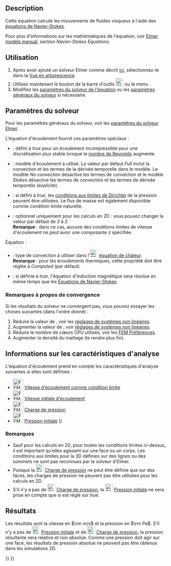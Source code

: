 <languages/>

<div class="mw-translate-fuzzy">
{{Docnav/fr
|[[FEM_EquationMagnetodynamic2D/fr|Équation magnétodynamique 2D]]
|[[FEM_EquationFlux/fr|Équation de flux]]
|[[FEM_Workbench/fr|Atelier FEM]]
|IconL=FEM_EquationMagnetodynamic2D.svg
|IconR=FEM_EquationFlux.svg
|IconC=Workbench_FEM.svg
}}
</div>

{{GuiCommand/fr
|Name=FEM EquationFlow
|Name/fr=FEM Equation d'écoulement
|MenuLocation=Résolution → Équation d'écoulement
|Workbenches=[[FEM_Workbench/fr|FEM]]
|Version=0.17
|SeeAlso=
}}

==Description==

Cette équation calcule les mouvements de fluides visqueux à l'aide des [https://fr.wikipedia.org/wiki/%C3%89quations_de_Navier-Stokes équations de Navier-Stokes].

Pour plus d'informations sur les mathématiques de l'équation, voir [http://www.elmerfem.org/blog/documentation/ Elmer models manual], section ''Navier-Stokes Equations''.

<span id="Usage"></span>
==Utilisation==

# Après avoir ajouté un solveur Elmer comme décrit [[FEM_SolverElmer/fr#.C3.89quations|ici]], sélectionnez-le dans la [[Tree_view/fr|Vue en arborescence]]
# Utilisez maintenant le bouton de la barre d'outils [[Image:FEM_EquationFlow.svg|24px]] ou le menu {{MenuCommand|Résolution → Équation d'écoulement}}.
# Modifiez les [[#Param.C3.A8tres_du_solveur|paramètres du solveur de l'équation]] ou les [[FEM_SolverElmer_SolverSettings/fr|paramètres généraux du solveur]] si nécessaire.

<span id="Solver_Settings"></span>
==Paramètres du solveur==

Pour les paramètres généraux du solveur, voir les [[FEM_SolverElmer_SolverSettings/fr|paramètres du solveur Elmer]].

L'équation d'écoulement fournit ces paramètres spéciaux :
* {{PropertyData|Div Discretization}} : défini à ''true'' pour un écoulement incompressible pour une discrétisation plus stable lorsque le [https://fr.wikipedia.org/wiki/Nombre_de_Reynolds nombre de Reynolds] augmente.
* {{PropertyData|Flow Model}} : modèle d'écoulement à utilisé. La valeur par défaut ''Full'' inclut la convection et les termes de la dérivée temporelle dans le modèle. Le modèle ''No convection'' désactive les termes de convection et le modèle ''Stokes'' désactive les termes de convection et les termes de dérivée temporelle (explicite).
* {{PropertyData|Gradp Discretization}} : si défini à ''true'', les [https://fr.wikipedia.org/wiki/Condition_aux_limites_de_Dirichlet conditions aux limites de Dirichlet] de la pression peuvent être utilisées. Le flux de masse est également disponible comme condition limite naturelle.
* {{PropertyData|Variable}} : optionnel uniquement pour les calculs en 2D : vous pouvez changer la valeur par défaut de ''3'' à ''2''.</br>'''Remarque''' : dans ce cas, aucune des conditions limites de vitesse d'écoulement ne peut avoir une composante z spécifiée.

Équation :
* {{PropertyData|Convection}} : type de convection à utiliser dans l'[[Image:FEM_EquationHeat.svg|24px]] [[FEM_EquationHeat/fr|équation de chaleur]].</br>'''Remarque''' : pour les écoulements thermiques, cette propriété doit être réglée à ''Computed'' (par défaut).
* {{PropertyData|Magnetic Induction}} : si définie à ''true'', l'équation d'induction magnétique sera résolue en même temps que les [https://fr.wikipedia.org/wiki/%C3%89quations_de_Navier-Stokes Équations de Navier-Stokes].

<span id="Notes_for_Convergence"></span>
===Remarques à propos de convergence ===

Si les résultats du solveur ne convergent pas, vous pouvez essayer les choses suivantes (dans l'ordre donné) :
# Réduire la valeur de {{PropertyData|Relaxation Factor}}, voir les [[FEM_SolverElmer_SolverSettings/fr#Facteur_de_relaxation|réglages de systèmes non linéaires]].
# Augmenter la valeur de {{PropertyData|Nonlinear Newton After Iterations}}, voir [[FEM_SolverElmer_SolverSettings/fr#Système_non_linéaire|réglages de systèmes non linéaires]].
# Réduire le nombre de cœurs CPU utilisés, voir les [[FEM_Preferences/fr#Elmer|FEM Préférences]].
# Augmenter la densité du maillage (le rendre plus fin).

<span id="Analysis_Feature_Information"></span>
==Informations sur les caractéristiques d'analyse==

L'équation d'écoulement prend en compte les caractéristiques d'analyse suivantes si elles sont définies :

* [[Image:FEM_ConstraintFlowVelocity.svg|32px]] [[FEM_ConstraintFlowVelocity/fr|Vitesse d'écoulement comme condition limite]]
* [[Image:FEM_ConstraintInitialFlowVelocity.svg|32px]] [[FEM_ConstraintInitialFlowVelocity/fr|Vitesse initiale d'écoulement]]
* [[Image:FEM_ConstraintPressure.svg|32px]] [[FEM_ConstraintPressure/fr|Charge de pression]]
* [[Image:FEM_ConstraintInitialPressure.svg|32px]] [[FEM_ConstraintInitialPressure/fr|Pression initiale]] ({{Version/fr|0.21}})

<span id="Notes"></span>
===Remarques===

* Sauf pour les calculs en 2D, pour toutes les conditions limites ci-dessus, il est important qu'elles agissent sur une face ou un corps. Les conditions aux limites pour la 3D définies sur des lignes ou des sommets ne sont pas reconnues par le solveur d'Elmer.
* Puisque la [[Image:FEM_ConstraintPressure.svg|24px]] [[FEM_ConstraintPressure/fr|Charge de pression]] ne peut être définie que sur des faces, les charges de pression ne peuvent pas être utilisées pour les calculs en 2D.
* S'il n'y a pas de [[Image:FEM_ConstraintPressure.svg|24px]] [[FEM_ConstraintPressure/fr|Charge de pression]], la [[Image:FEM_ConstraintInitialPressure.svg|24px]] [[FEM_ConstraintInitialPressure/fr|Pression initiale]] ne sera prise en compte que si {{PropertyData|Gradp Discretization}} est réglé sur ''true''.

<span id="Results"></span>
==Résultats==

Les résultats sont la vitesse en <math>\rm m/s</math> et la pression en <math>\rm Pa</math>. S'il n'y a pas de [[Image:FEM_ConstraintInitialPressure.svg|24px]] [[FEM_ConstraintInitialPressure/fr|Pression initiale]] et de [[Image:FEM_ConstraintPressure.svg|24px]] [[FEM_ConstraintPressure/fr|Charge de pression]], la pression résultante sera relative et non absolue. Comme une pression doit agir sur une face, les résultats de pression absolue ne peuvent pas être obtenus dans les simulations 2D.


<div class="mw-translate-fuzzy">
{{Docnav/fr
|[[FEM_EquationMagnetodynamic2D/fr|Équation magnétodynamique 2D]]
|[[FEM_EquationFlux/fr|Équation de flux]]
|[[FEM_Workbench/fr|Atelier FEM]]
|IconL=FEM_EquationMagnetodynamic2D.svg
|IconR=FEM_EquationFlux.svg
|IconC=Workbench_FEM.svg
}}
</div>

{{FEM Tools navi{{#translation:}}}}
{{Userdocnavi{{#translation:}}}}